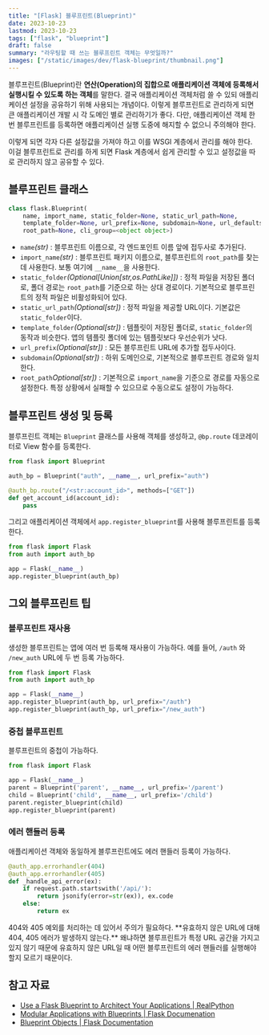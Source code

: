 ```yaml
---
title: "[Flask] 블루프린트(Blueprint)"
date: 2023-10-23
lastmod: 2023-10-23
tags: ["flask", "blueprint"]
draft: false
summary: "라우팅할 때 쓰는 블루프린트 객체는 무엇일까?"
images: ["/static/images/dev/flask-blueprint/thumbnail.png"]
---
```


블루프린트(Blueprint)란 **연산(Operation)의 집합으로 애플리케이션 객체에 등록해서 실행시킬 수 있도록 하는 객체**를 말한다. 결국 애플리케이션 객체처럼 쓸 수 있되 애플리케이션 설정을 공유하기 위해 사용되는 개념이다.
이렇게 블루프린트로 관리하게 되면 큰 애플리케이션 개발 시 각 도메인 별로 관리하기가 좋다. 다만, 애플리케이션 객체 한 번 블루프린트를 등록하면 애플리케이션 실행 도중에 해지할 수 없으니 주의해야 한다.

<Tip title="애플리케이션 객체를 여러 개 두면 안 될까?">
이렇게 되면 각자 다른 설정값을 가져야 하고 이를 WSGI 계층에서 관리를 해야 한다. 이걸 블루프린트로 관리를 하게 되면 Flask 계층에서 쉽게 관리할 수 있고 설정값을 따로 관리하지 않고 공유할 수 있다.
</Tip>

## 블루프린트 클래스
```python
class flask.Blueprint(
    name, import_name, static_folder=None, static_url_path=None,
    template_folder=None, url_prefix=None, subdomain=None, url_defaults=None,
    root_path=None, cli_group=<object object>)
```

- `name`_(str)_ : 블루프린트 이름으로, 각 엔드포인트 이름 앞에 접두사로 추가된다.
- `import_name`_(str)_ : 블루프린트 패키지 이름으로, 블루프린트의 `root_path`를 찾는데 사용한다. 보통 여기에 `__name__`을 사용한다.
- `static_folder`_(Optional[Union[str,os.PathLike]])_ : 정적 파일을 저장된 폴더로, 폴더 경로는 `root_path`를 기준으로 하는 상대 경로이다. 기본적으로 블루프린트의 정적 파일은 비활성화되어 있다.
- `static_url_path`_(Optional[str])_ : 정적 파일을 제공할 URL이다. 기본값은 `static_folder`이다.
- `template_folder`_(Optional[str])_ : 템플릿이 저장된 폴더로, `static_folder`의 동작과 비슷한다. 앱의 템플릿 폴더에 있는 템플릿보다 우선순위가 낫다.
- `url_prefix`_(Optional[str])_ : 모든 블루프린트 URL에 추가할 접두사이다.
- `subdomain`_(Optional[str])_ : 하위 도메인으로, 기본적으로 블루프린트 경로와 일치한다.
- `root_path`_Optional[str])_ : 기본적으로 `import_name`을 기준으로 경로를 자동으로 설정한다. 특정 상황에서 실패할 수 있으므로 수동으로도 설정이 가능하다.

## 블루프린트 생성 및 등록
블루프린트 객체는 `Blueprint` 클래스를 사용해 객체를 생성하고, `@bp.route` 데코레이터로 View 함수를 등록한다.

```python
from flask import Blueprint

auth_bp = Blueprint("auth", __name__, url_prefix="auth")

@auth_bp.route("/<str:account_id>", methods=["GET"])
def get_account_id(account_id):
	pass
```

그리고 애플리케이션 객체에서 `app.register_blueprint`를 사용해 블루프린트를 등록한다.

```python
from flask import Flask
from auth import auth_bp

app = Flask(__name__)
app.register_blueprint(auth_bp)
```

## 그외 블루프린트 팁

### 블루프린트 재사용

생성한 블루프린트는 앱에 여러 번 등록해 재사용이 가능하다. 예를 들어, `/auth` 와 `/new_auth` URL에 두 번 등록 가능하다.

```python
from flask import Flask
from auth import auth_bp

app = Flask(__name__)
app.register_blueprint(auth_bp, url_prefix="/auth")
app.register_blueprint(auth_bp, url_prefix="/new_auth")
```

### 중첩 블루프린트

블루프린트의 중첩이 가능하다.

```python
from flask import Flask

app = Flask(__name__)
parent = Blueprint('parent', __name__, url_prefix='/parent')
child = Blueprint('child', __name__, url_prefix='/child')
parent.register_blueprint(child)
app.register_blueprint(parent)
```

### 에러 핸들러 등록

애플리케이션 객체와 동일하게 블루프린트에도 에러 핸들러 등록이 가능하다.

```python
@auth_app.errorhandler(404)
@auth_app.errorhandler(405)
def _handle_api_error(ex):
    if request.path.startswith('/api/'):
        return jsonify(error=str(ex)), ex.code
    else:
        return ex
```

<Caution title="블루프린트 에러 핸들러 주의사항">
404와 405 예외를 처리하는 데 있어서 주의가 필요하다. **유효하지 않은 URL에 대해 404, 405 에러가 발생하지 않는다.** 왜냐하면 블루프린트가 특정 URL 공간을 가지고 있지 않기 때문에 유효하지 않은 URL일 때 어떤 블루프린트의 에러 핸들러를 실행해야 할지 모르기 때문이다.
</Caution>

## 참고 자료
- [Use a Flask Blueprint to Architect Your Applications | RealPython](https://realpython.com/flask-blueprint/)
- [Modular Applications with Blueprints | Flask Documenation](https://flask.palletsprojects.com/en/3.0.x/blueprints/)
- [Blueprint Objects | Flask Documentation](https://flask.palletsprojects.com/en/2.0.x/api/#blueprint-objects)